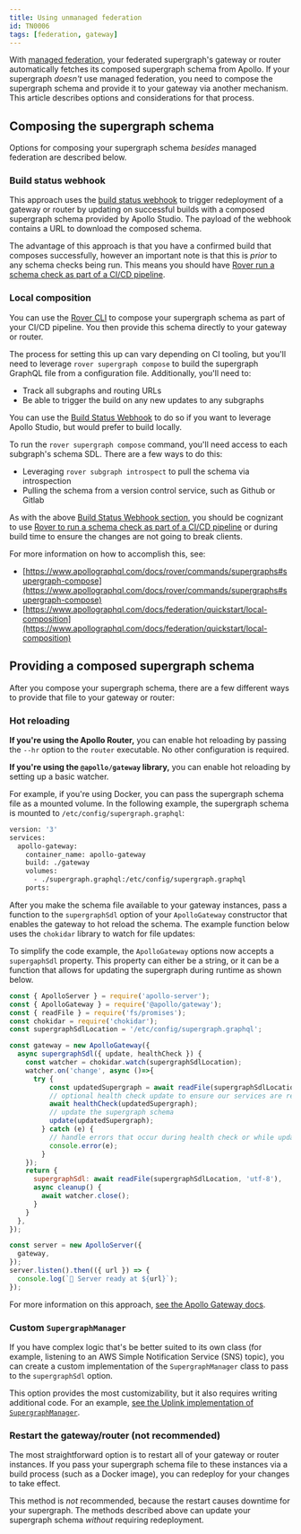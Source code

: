 ```yaml
---
title: Using unmanaged federation
id: TN0006
tags: [federation, gateway]
---
```


With [managed federation](/federation/managed-federation/overview/), your federated supergraph's gateway or router automatically fetches its composed supergraph schema from Apollo. If your supergraph _doesn't_ use managed federation, you need to compose the supergraph schema and provide it to your gateway via another mechanism. This article describes options and considerations for that process.

## Composing the supergraph schema

Options for composing your supergraph schema _besides_ managed federation are described below.

### Build status webhook

This approach uses the [build status webhook](/studio/build-status-notification) to trigger redeployment of a gateway or router by updating on successful builds with a composed supergraph schema provided by Apollo Studio. The payload of the webhook contains a URL to download the composed schema. 

The advantage of this approach is that you have a confirmed build that composes successfully, however an important note is that this is _prior_ to any schema checks being run. This means you should have [Rover run a schema check as part of a CI/CD pipeline](https://www.apollographql.com/docs/rover/commands/subgraphs/#checking-subgraph-schema-changes).

### Local composition

You can use the [Rover CLI](/rover/) to compose your supergraph schema as part of your CI/CD pipeline. You then provide this schema directly to your gateway or router.

The process for setting this up can vary depending on CI tooling, but you'll need to leverage `rover supergraph compose` to build the supergraph GraphQL file from a configuration file. Additionally, you'll need to:

- Track all subgraphs and routing URLs
- Be able to trigger the build on any new updates to any subgraphs

You can use the [Build Status Webhook](https://www.apollographql.com/docs/studio/build-status-notification) to do so if you want to leverage Apollo Studio, but would prefer to build locally.

To run the `rover supergraph compose` command, you'll need access to each subgraph's schema SDL. There are a few ways to do this: 

- Leveraging `rover subgraph introspect` to pull the schema via introspection
- Pulling the schema from a version control service, such as Github or Gitlab

As with the above [Build Status Webhook section](#build-status-webhook), you should be cognizant to use [Rover to run a schema check as part of a CI/CD pipeline](https://www.apollographql.com/docs/rover/commands/subgraphs/#checking-subgraph-schema-changes) or during build time to ensure the changes are not going to break clients. 

For more information on how to accomplish this, see: 

- [https://www.apollographql.com/docs/rover/commands/supergraphs#supergraph-compose](https://www.apollographql.com/docs/rover/commands/supergraphs#supergraph-compose)
- [https://www.apollographql.com/docs/federation/quickstart/local-composition](https://www.apollographql.com/docs/federation/quickstart/local-composition)

## Providing a composed supergraph schema

After you compose your supergraph schema, there are a few different ways to provide that file to your gateway or router:

### Hot reloading

**If you're using the Apollo Router,** you can enable hot reloading by passing the `--hr` option to the `router` executable. No other configuration is required.

**If you're using the `@apollo/gateway` library,** you can enable hot reloading by setting up a basic watcher.

For example, if you're using Docker, you can pass the supergraph schema file as a mounted volume. In the following example, the supergraph schema is mounted to `/etc/config/supergraph.graphql`:

```Dockerfile
version: '3'
services:
  apollo-gateway:
    container_name: apollo-gateway
    build: ./gateway
    volumes:
      - ./supergraph.graphql:/etc/config/supergraph.graphql
    ports:
```

After you make the schema file available to your gateway instances, pass a function to the `supergraphSdl` option of your `ApolloGateway` constructor that enables the gateway to hot reload the schema. The example function below uses the `chokidar` library to watch for file updates:

To simplify the code example, the `ApolloGateway` options now accepts a `supergaphSdl` property. This property can either be a string, or it can be a function that allows for updating the supergraph during runtime as shown below.  

```js
const { ApolloServer } = require('apollo-server');
const { ApolloGateway } = require('@apollo/gateway');
const { readFile } = require('fs/promises');
const chokidar = require('chokidar');
const supergraphSdlLocation = '/etc/config/supergraph.graphql';

const gateway = new ApolloGateway({
  async supergraphSdl({ update, healthCheck }) {
    const watcher = chokidar.watch(supergraphSdlLocation);
    watcher.on('change', async ()=>{
      try {
          const updatedSupergraph = await readFile(supergraphSdlLocation, 'utf-8');
          // optional health check update to ensure our services are responsive
          await healthCheck(updatedSupergraph);
          // update the supergraph schema
          update(updatedSupergraph);
        } catch (e) {
          // handle errors that occur during health check or while updating the supergraph schema
          console.error(e);
        }
    });
    return {
      supergraphSdl: await readFile(supergraphSdlLocation, 'utf-8'),
      async cleanup() {
        await watcher.close();
      }
    }
  },
});

const server = new ApolloServer({
  gateway,
});
server.listen().then(({ url }) => {
  console.log(`🚀 Server ready at ${url}`);
});
```

For more information on this approach, [see the Apollo Gateway docs](/federation/gateway.mdx#updating-the-supergraph-schema).

### Custom `SupergraphManager`

If you have complex logic that's be better suited to its own class (for example, listening to an AWS Simple Notification Service (SNS) topic), you can create a custom implementation of the `SupergraphManager` class to pass to the `supergraphSdl` option.

This option provides the most customizability, but it also requires writing additional code. For an example, [see the Uplink implementation of `SupergraphManager`](https://github.com/apollographql/federation/blob/main/gateway-js/src/supergraphManagers/UplinkSupergraphManager/index.ts). 

### Restart the gateway/router (not recommended)

The most straightforward option is to restart all of your gateway or router instances. If you pass your supergraph schema file to these instances via a build process (such as a Docker image), you can redeploy for your changes to take effect.

This method is _not_ recommended, because the restart causes downtime for your supergraph. The methods described above can update your supergraph schema _without_ requiring redeployment.
